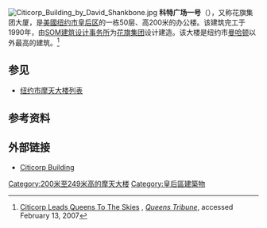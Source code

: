 [[File:Citicorp_Building_by_David_Shankbone.jpg|thumb]]
'''科特广场一号'''（{{lang-en|'''One Court Square'''}}），又称花旗集团大厦，是[[美國|美國]][[纽约市|纽约市]][[皇后区|皇后区]]的一栋50层、高200米的办公楼。该建筑完工于1990年，由[[SOM建筑设计事务所|SOM建筑设计事务所]]为[[花旗集团|花旗集团]]设计建造。该大楼是纽约市[[曼哈顿|曼哈顿]]以外最高的建筑。<ref>[http://www.queenstribune.com/anniversary2003/citicorp.htm Citicorp Leads Queens To The Skies] {{Wayback|url=http://www.queenstribune.com/anniversary2003/citicorp.htm |date=20101220155759 }}, ''[[Queens_Tribune|Queens Tribune]]'', accessed February 13, 2007</ref>

== 参见 ==
*[[纽约市摩天大楼列表|纽约市摩天大楼列表]]

== 参考资料 ==
{{Reflist}}

== 外部链接 ==
* [http://www.emporis.com/en/wm/bu/?id=116174 Citicorp Building] {{Wayback|url=http://www.emporis.com/en/wm/bu/?id=116174 |date=20041020190021 }}

{{coord|40|44|49.5|N|73|56|38|W|type:landmark|display=title}}
[[Category:200米至249米高的摩天大楼|Category:200米至249米高的摩天大楼]]
[[Category:皇后區建築物|Category:皇后區建築物]]